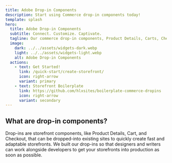 ```yaml
---
title: Adobe Drop-in Components
description: Start using Commerce drop-in components today!
template: splash
hero:
  title: Adobe Drop-in Components
  subtitle: Connect. Customize. Captivate.
  tagline: Our commerce drop-in components, Product Details, Carts, Checkout and more, are among the fastest and most customizable commerce components in the industry.
  image:
    dark: ../../assets/widgets-dark.webp
    light: ../../assets/widgets-light.webp
    alt: Adobe Drop-in Components
  actions:
    - text: Get Started!
      link: /quick-start/create-storefront/
      icon: right-arrow
      variant: primary
    - text: Storefront Boilerplate
      link: https://github.com/hlxsites/boilerplate-commerce-dropins
      icon: right-arrow
      variant: secondary
---
```



## What are drop-in components?

<Summary>
  Drop-ins are storefront components, like Product Details, Cart, and Checkout, that can be
  dropped-into existing sites to quickly create fast and adaptable storefronts. We built our
  drop-ins so that designers and writers can work alongside developers to get your storefronts into
  production as soon as possible.
</Summary>

<CardGrid>
  <LinkCard
    icon="rocket"
    title="Quick Start"
    description="Create a storefront that includes drop-ins."
    href="/quick-start/create-storefront/"
  />
  <LinkCard
    icon="puzzle"
    title="How Tos"
    description="Essential tasks for developing drop-ins."
    href="/how-to/install/"
  />
  <LinkCard
    icon="star"
    title="Best Practices"
    description="Learn drop-in best practices."
    href="/how-to/brand/"
  />
  <LinkCard
    icon="document"
    title="Product Details"
    description="Add content to drop-ins."
    href="/how-to/pdp-anatomy/"
  />
</CardGrid>
